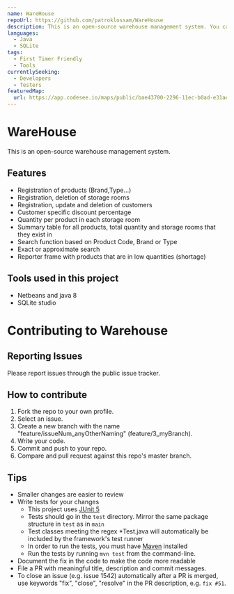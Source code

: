 ```yaml
---
name: WareHouse
repoUrl: https://github.com/patroklossam/WareHouse
description: This is an open-source warehouse management system. You can set your own storage rooms, same or different products in each room with different quantities as well as customer information. Easy way to update any information that is stored and get reported for low quantities. Search across all storage rooms to find the product you are missing!
languages:
  - Java
  - SQLite
tags:
  - First Timer Friendly
  - Tools
currentlySeeking:
  - Developers
  - Testers
featuredMap:
  url: https://app.codesee.io/maps/public/bae43700-2296-11ec-b0ad-e31aed3380be
---
```


<!-- Divide your content into sections using our handy shortcodes. Each section is optional -->

<Overview>

# WareHouse
This is an open-source warehouse management system.

## Features
* Registration of products (Brand,Type...)
* Registration, deletion of storage rooms
* Registration, update and deletion of customers
* Customer specific discount percentage 
* Quantity per product in each storage room
* Summary table for all products, total quantity and storage rooms that they exist in
* Search function based on Product Code, Brand or Type
* Exact or approximate search
* Reporter frame with products that are in low quantities (shortage)

## Tools used in this project
* Netbeans and java 8
* SQLite studio

</Overview>

<Contributing>

# Contributing to Warehouse

## Reporting Issues

Please report issues through the public issue tracker.

## How to contribute
1. Fork the repo to your own profile.
2. Select an issue.
3. Create a new branch with the name "feature/issueNum_anyOtherNaming" (feature/3_myBranch).
4. Write your code.
5. Commit and push to your repo.
6. Compare and pull request against this repo's master branch.

## Tips
- Smaller changes are easier to review
- Write tests for your changes 
    - This project uses [JUnit 5](https://junit.org/junit5/)
    - Tests should go in the `test` directory. Mirror the same package structure in `test` as in `main`
    - Test classes meeting the regex *Test.java will automatically be included by the framework's test runner
    - In order to run the tests, you must have [Maven](https://maven.apache.org/) installed
    - Run the tests by running `mvn test` from the command-line.
- Document the fix in the code to make the code more readable
- File a PR with meaningful title, description and commit messages.
- To close an issue (e.g. issue 1542) automatically after a PR is merged, use keywords "fix", "close", "resolve" in the PR description, e.g. `fix #51`.

</Contributing>
